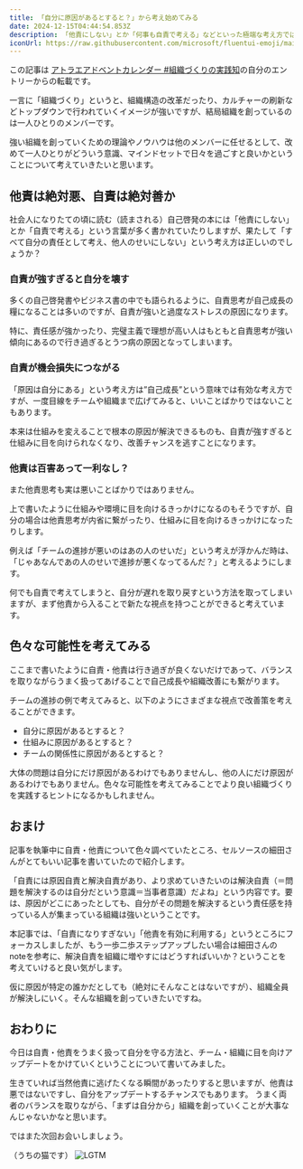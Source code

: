 ```yaml
---
title: 「自分に原因があるとすると？」から考え始めてみる
date: 2024-12-15T04:44:54.853Z
description: 「他責にしない」とか「何事も自責で考える」などといった極端な考え方ではなく、原因の所在にも疑ってかかることで適切に対処しながらマインドセットをアップデートしていく方法について考えます。
iconUrl: https://raw.githubusercontent.com/microsoft/fluentui-emoji/main/assets/Thinking%20face/Flat/thinking_face_flat.svg
---
```



この記事は [アトラエアドベントカレンダー #組織づくりの実践知]()の自分のエントリーからの転載です。

一言に「組織づくり」というと、組織構造の改革だったり、カルチャーの刷新などトップダウンで行われていくイメージが強いですが、結局組織を創っているのは一人ひとりのメンバーです。

強い組織を創っていくための理論やノウハウは他のメンバーに任せるとして、改めて一人ひとりがどういう意識、マインドセットで日々を過ごすと良いかということについて考えていきたいと思います。

## 他責は絶対悪、自責は絶対善か

社会人になりたての頃に読む（読まされる）自己啓発の本には「他責にしない」とか「自責で考える」という言葉が多く書かれていたりしますが、果たして「すべて自分の責任として考え、他人のせいにしない」という考え方は正しいのでしょうか？

### 自責が強すぎると自分を壊す

多くの自己啓発書やビジネス書の中でも語られるように、自責思考が自己成長の糧になることは多いのですが、自責が強いと過度なストレスの原因になります。

特に、責任感が強かったり、完璧主義で理想が高い人はもともと自責思考が強い傾向にあるので行き過ぎるとうつ病の原因となってしまいます。

<ExternalOgp url="https://www.awarefy.com/coglabo/post/Self-responsible_thinking"/>

### 自責が機会損失につながる

「原因は自分にある」という考え方は”自己成長”という意味では有効な考え方ですが、一度目線をチームや組織まで広げてみると、いいことばかりではないこともあります。

本来は仕組みを変えることで根本の原因が解決できるものも、自責が強すぎると仕組みに目を向けられなくなり、改善チャンスを逃すことになります。

### 他責は百害あって一利なし？

また他責思考も実は悪いことばかりではありません。

上で書いたように仕組みや環境に目を向けるきっかけになるのもそうですが、自分の場合は他責思考が内省に繋がったり、仕組みに目を向けるきっかけになったりします。

例えば「チームの進捗が悪いのはあの人のせいだ」という考えが浮かんだ時は、「じゃあなんであの人のせいで進捗が悪くなってるんだ？」と考えるようにします。

何でも自責で考えてしまうと、自分が遅れを取り戻すという方法を取ってしまいますが、まず他責から入ることで新たな視点を持つことができると考えています。

## 色々な可能性を考えてみる

ここまで書いたように自責・他責は行き過ぎが良くないだけであって、バランスを取りながらうまく扱ってあげることで自己成長や組織改善にも繋がります。

チームの進捗の例で考えてみると、以下のようにさまざまな視点で改善策を考えることができます。

- 自分に原因があるとすると？
- 仕組みに原因があるとすると？
- チームの関係性に原因があるとすると？

大体の問題は自分にだけ原因があるわけでもありませんし、他の人にだけ原因があるわけでもありません。色々な可能性を考えてみることでより良い組織づくりを実践するヒントになるかもしれません。



## おまけ

記事を執筆中に自責・他責について色々調べていたところ、セルソースの細田さんがとてもいい記事を書いていたので紹介します。

<ExternalOgp url="https://note.com/hikarinosuke/n/nb54eecf52307"/>

「自責には原因自責と解決自責があり、より求めていきたいのは解決自責（＝問題を解決するのは自分だという意識＝当事者意識）だよね」という内容です。要は、原因がどこにあったとしても、自分がその問題を解決するという責任感を持っている人が集まっている組織は強いということです。

本記事では、「自責になりすぎない」「他責を有効に利用する」というところにフォーカスしましたが、もう一歩二歩ステップアップしたい場合は細田さんのnoteを参考に、解決自責を組織に増やすにはどうすればいいか？ということを考えていけると良い気がします。

仮に原因が特定の誰かだとしても（絶対にそんなことはないですが）、組織全員が解決しにいく。そんな組織を創っていきたいですね。

## おわりに

今日は自責・他責をうまく扱って自分を守る方法と、チーム・組織に目を向けアップデートをかけていくということについて書いてみました。

生きていれば当然他責に逃げたくなる瞬間があったりすると思いますが、他責は悪ではないですし、自分をアップデートするチャンスでもあります。
うまく両者のバランスを取りながら、「まずは自分から」組織を創っていくことが大事なんじゃないかなと思います。

ではまた次回お会いしましょう。

（うちの猫です）
![LGTM](https://images.ctfassets.net/rd8mwctho8md/1Xequdn26SiRvdRllXGCx1/d3fd577cea36f9becba01b591e3cebc4/DSC_0684.webp?w=540&h=540&q=80&fm=webp)